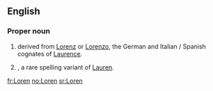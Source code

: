 ==English==

===Proper noun===
{{en-proper noun}}

# {{given name|male|from=Latin}} derived from [[Lorenz]] or [[Lorenzo]], the German and Italian / Spanish cognates of [[Laurence]].
# {{given name|female|from=Latin}}, a rare spelling variant of [[Lauren]].

[[fr:Loren]]
[[no:Loren]]
[[sr:Loren]]